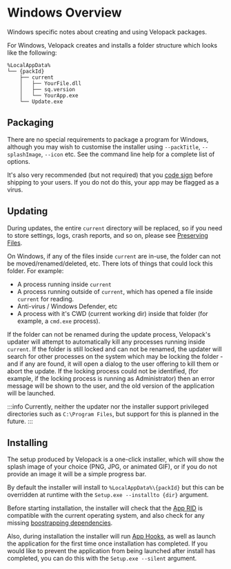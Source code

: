 # Windows Overview

<AppliesTo win />
Windows specific notes about creating and using Velopack packages.

For Windows, Velopack creates and installs a folder structure which looks like the following:

```
%LocalAppData%
└── {packId}
    ├── current
    │   ├── YourFile.dll
    │   ├── sq.version
    │   └── YourApp.exe
    └── Update.exe
```

## Packaging

There are no special requirements to package a program for Windows, although you may wish to customise the installer 
using `--packTitle`, `--splashImage`, `--icon` etc. See the command line help for a complete list of options.

It's also very recommended (but not required) that you [code sign](../signing.mdx) before shipping to your users. If you do not do this,
your app may be flagged as a virus.

## Updating

During updates, the entire `current` directory will be replaced, so if you need to store settings, logs, crash reports, and so on, 
please see [Preserving Files](../../integrating/preserved-files.mdx).

On Windows, if any of the files inside `current` are in-use, the folder can not be moved/renamed/deleted, etc. 
There lots of things that could lock this folder. For example:

- A process running inside `current`
- A process running outside of `current`, which has opened a file inside `current` for reading. 
- Anti-virus / Windows Defender, etc
- A process with it's CWD (current working dir) inside that folder (for example, a `cmd.exe` process).

If the folder can not be renamed during the update process, Velopack's updater will attempt to automatically kill any processes running inside `current`.
If the folder is still locked and can not be renamed, the updater will search for other processes on the system which may be locking the folder - 
and if any are found, it will open a dialog to the user offering to kill them or abort the update. If the locking process could not be identified,
(for example, if the locking process is running as Administrator) then an error message will be shown to the user, and the old version of the
application will be launched.

:::info
Currently, neither the updater nor the installer support privileged directories such as `C:\Program Files`, but support for this is planned in the future.
:::

## Installing

The setup produced by Velopack is a one-click installer, which will show the splash image of your choice (PNG, JPG, or animated GIF), 
or if you do not provide an image it will be a simple progress bar. 

By default the installer will install to `%LocalAppData%\{packId}` but this can be overridden at runtime with the `Setup.exe --installto {dir}` argument.

Before starting installation, the installer will check that the [App RID](../rid.mdx) is compatible with the current operating system,
and also check for any missing [boostrapping dependencies](../bootstrapping.mdx).

Also, during installation the installer will run [App Hooks](../../integrating/hooks.mdx), as well as launch the application for the first time 
once installation has completed. If you would like to prevent the application from being launched after install has completed,
you can do this with the `Setup.exe --silent` argument.
